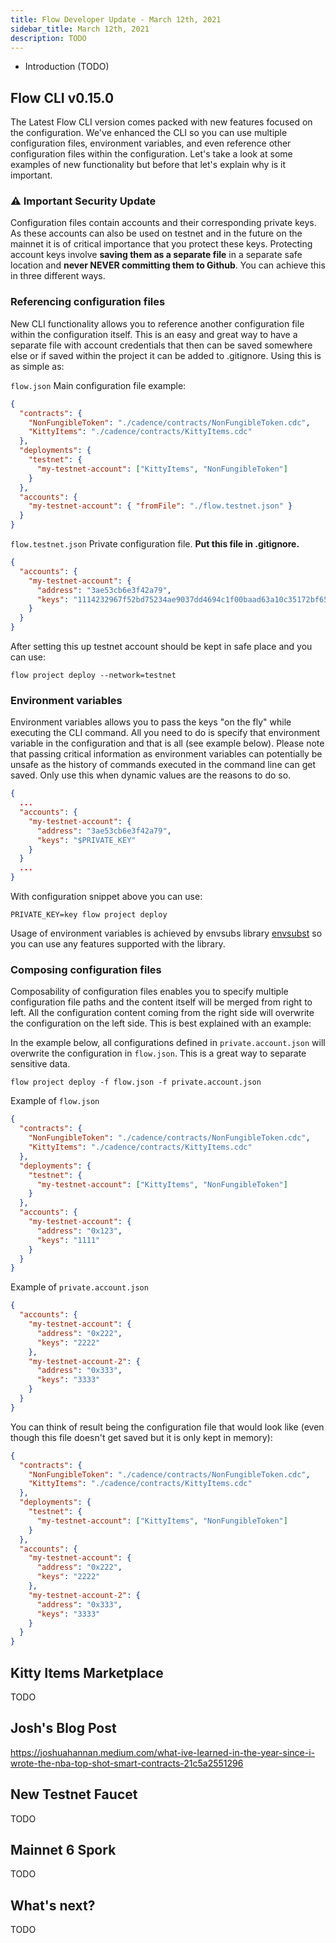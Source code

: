 ```yaml
---
title: Flow Developer Update - March 12th, 2021
sidebar_title: March 12th, 2021
description: TODO
---
```


- Introduction (TODO)

## Flow CLI v0.15.0

The Latest Flow CLI version comes packed with new features focused on the configuration. 
We've enhanced the CLI so you can use multiple configuration files, environment variables, 
and even reference other configuration files within the configuration. 
Let's take a look at some examples of new functionality but before that let's explain why is it important.

### ⚠️ Important Security Update

Configuration files contain accounts and their corresponding private keys. 
As these accounts can also be used on testnet and in the future on the mainnet it is of 
critical importance that you protect these keys. Protecting account keys involve **saving 
them as a separate file** in a separate safe location and **never NEVER committing them to Github**. 
You can achieve this in three different ways.

### Referencing configuration files

New CLI functionality allows you to reference another configuration file 
within the configuration itself. This is an easy and great way to have a separate file 
with account credentials that then can be saved somewhere else or if saved within the 
project it can be added to .gitignore. Using this is as simple as:

`flow.json` Main configuration file example:
```json
{
  "contracts": {
    "NonFungibleToken": "./cadence/contracts/NonFungibleToken.cdc",
    "KittyItems": "./cadence/contracts/KittyItems.cdc"
  },
  "deployments": {
    "testnet": {
      "my-testnet-account": ["KittyItems", "NonFungibleToken"]
    }
  },
  "accounts": {
    "my-testnet-account": { "fromFile": "./flow.testnet.json" }
  }
}
```

`flow.testnet.json` Private configuration file. **Put this file in .gitignore.**

```json
{
  "accounts": {
    "my-testnet-account": {
      "address": "3ae53cb6e3f42a79",
      "keys": "1114232967f52bd75234ae9037dd4694c1f00baad63a10c35172bf65fbb8ad1111"
    }
  }
}
```

After setting this up testnet account should be kept in safe place and you can use:

`flow project deploy --network=testnet`

### Environment variables

Environment variables allows you to pass the keys "on the fly" while executing the CLI command. 
All you need to do is specify that environment variable in the configuration and that is all 
(see example below). Please note that passing critical information as environment variables 
can potentially be unsafe as the history of commands executed in the command line can get saved. 
Only use this when dynamic values are the reasons to do so.

```json
{
  ...
  "accounts": {
    "my-testnet-account": {
      "address": "3ae53cb6e3f42a79",
      "keys": "$PRIVATE_KEY"
    }
  }
  ...
}
```

With configuration snippet above you can use:

`PRIVATE_KEY=key flow project deploy`


Usage of environment variables is achieved by envsubs library 
[envsubst](https://github.com/a8m/envsubst) so you can use any features supported with the library.


### Composing configuration files

Composability of configuration files enables you to specify multiple configuration 
file paths and the content itself will be merged from right to left. 
All the configuration content coming from the right side will overwrite the 
configuration on the left side. This is best explained with an example:

In the example below, all configurations defined in `private.account.json` will overwrite 
the configuration in `flow.json`. This is a great way to separate sensitive data.

`flow project deploy -f flow.json -f private.account.json`

Example of `flow.json`
```json
{
  "contracts": {
    "NonFungibleToken": "./cadence/contracts/NonFungibleToken.cdc",
    "KittyItems": "./cadence/contracts/KittyItems.cdc"
  },
  "deployments": {
    "testnet": {
      "my-testnet-account": ["KittyItems", "NonFungibleToken"]
    }
  },
  "accounts": {
    "my-testnet-account": {
      "address": "0x123",
      "keys": "1111"
    }
  }
}
```

Example of `private.account.json`
```json
{
  "accounts": {
    "my-testnet-account": {
      "address": "0x222",
      "keys": "2222"
    },
    "my-testnet-account-2": {
      "address": "0x333",
      "keys": "3333"
    }
  }
}
```

You can think of result being the configuration file that would look like 
(even though this file doesn't get saved but it is only kept in memory):

```json
{
  "contracts": {
    "NonFungibleToken": "./cadence/contracts/NonFungibleToken.cdc",
    "KittyItems": "./cadence/contracts/KittyItems.cdc"
  },
  "deployments": {
    "testnet": {
      "my-testnet-account": ["KittyItems", "NonFungibleToken"]
    }
  },
  "accounts": {
    "my-testnet-account": {
      "address": "0x222",
      "keys": "2222"
    },
    "my-testnet-account-2": {
      "address": "0x333",
      "keys": "3333"
    }
  }
}
```


## Kitty Items Marketplace

TODO

## Josh's Blog Post

https://joshuahannan.medium.com/what-ive-learned-in-the-year-since-i-wrote-the-nba-top-shot-smart-contracts-21c5a2551296

## New Testnet Faucet

TODO

## Mainnet 6 Spork

TODO

## What's next?

TODO
